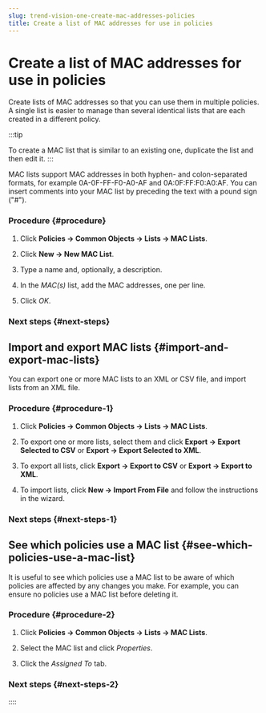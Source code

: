 ```yaml
---
slug: trend-vision-one-create-mac-addresses-policies
title: Create a list of MAC addresses for use in policies
---
```

# Create a list of MAC addresses for use in policies

Create lists of MAC addresses so that you can use them in multiple policies. A single list is easier to manage than several identical lists that are each created in a different policy.

:::tip

To create a MAC list that is similar to an existing one, duplicate the list and then edit it.
:::

MAC lists support MAC addresses in both hyphen- and colon-separated formats, for example 0A-0F-FF-F0-A0-AF and 0A:0F:FF:F0:A0:AF. You can insert comments into your MAC list by preceding the text with a pound sign ("#").

### Procedure {#procedure}

1.  Click **Policies → Common Objects → Lists → MAC Lists**.

2.  Click **New → New MAC List**.

3.  Type a name and, optionally, a description.

4.  In the *MAC(s)* list, add the MAC addresses, one per line.

5.  Click *OK*.

### Next steps {#next-steps}

## Import and export MAC lists {#import-and-export-mac-lists}

You can export one or more MAC lists to an XML or CSV file, and import lists from an XML file.

### Procedure {#procedure-1}

1.  Click **Policies → Common Objects → Lists → MAC Lists**.

2.  To export one or more lists, select them and click **Export → Export Selected to CSV** or **Export → Export Selected to XML**.

3.  To export all lists, click **Export → Export to CSV** or **Export → Export to XML**.

4.  To import lists, click **New → Import From File** and follow the instructions in the wizard.

### Next steps {#next-steps-1}

## See which policies use a MAC list {#see-which-policies-use-a-mac-list}

It is useful to see which policies use a MAC list to be aware of which policies are affected by any changes you make. For example, you can ensure no policies use a MAC list before deleting it.

### Procedure {#procedure-2}

1.  Click **Policies → Common Objects → Lists → MAC Lists**.

2.  Select the MAC list and click *Properties*.

3.  Click the *Assigned To* tab.

### Next steps {#next-steps-2}
::::
